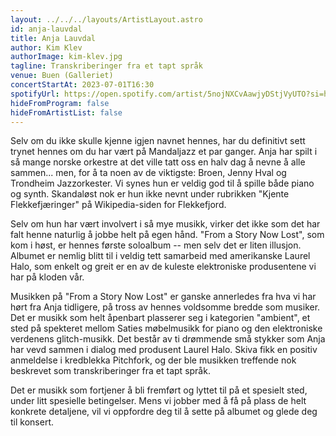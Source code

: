 ```yaml
---
layout: ../../../layouts/ArtistLayout.astro
id: anja-lauvdal
title: Anja Lauvdal
author: Kim Klev
authorImage: kim-klev.jpg
tagline: Transkriberinger fra et tapt språk
venue: Buen (Galleriet)
concertStartAt: 2023-07-01T16:30
spotifyUrl: https://open.spotify.com/artist/5nojNXCvAawjyDStjVyUTO?si=hs95UtjtRMCTDK4omFNZNg
hideFromProgram: false
hideFromArtistList: false
---
```


Selv om du ikke skulle kjenne igjen navnet hennes, har du definitivt sett trynet hennes om du har vært på Mandaljazz et par ganger. Anja har spilt i så mange norske orkestre at det ville tatt oss en halv dag å nevne å alle sammen... men, for å ta noen av de viktigste: Broen, Jenny Hval og Trondheim Jazzorkester. Vi synes hun er veldig god til å spille både piano og synth. Skandaløst nok er hun ikke nevnt under rubrikken "Kjente Flekkefjæringer" på Wikipedia-siden for Flekkefjord.

Selv om hun har vært involvert i så mye musikk, virker det ikke som det har falt henne naturlig å jobbe helt på egen hånd. "From a Story Now Lost", som kom i høst, er hennes første soloalbum -- men selv det er liten illusjon. Albumet er nemlig blitt til i veldig tett samarbeid med amerikanske Laurel Halo, som enkelt og greit er en av de kuleste elektroniske produsentene vi har på kloden vår.

Musikken på "From a Story Now Lost" er ganske annerledes fra hva vi har hørt fra Anja tidligere, på tross av hennes voldsomme bredde som musiker. Det er musikk som helt åpenbart plasserer seg i kategorien "ambient", et sted på spekteret mellom Saties møbelmusikk for piano og den elektroniske verdenens glitch-musikk. Det består av ti drømmende små stykker som Anja har vevd sammen i dialog med produsent Laurel Halo. Skiva fikk en positiv anmeldelse i kredblekka Pitchfork, og der ble musikken treffende nok beskrevet som transkriberinger fra et tapt språk.

Det er musikk som fortjener å bli fremført og lyttet til på et spesielt sted, under litt spesielle betingelser. Mens vi jobber med å få på plass de helt konkrete detaljene, vil vi oppfordre deg til å sette på albumet og glede deg til konsert.
